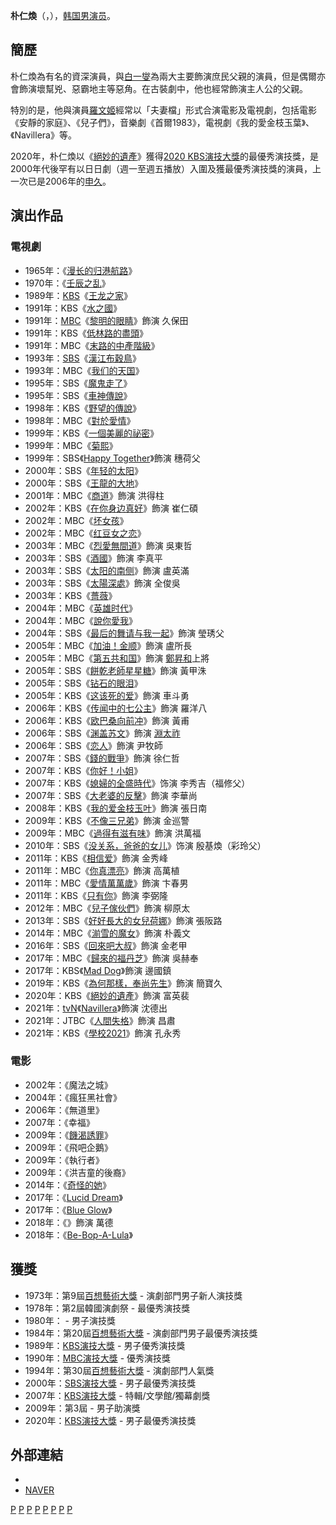 {{藝人
| 姓名 = 朴仁焕
| 類型 = 男演員
| 圖片 = 180105 영화 '비밥바룰라' 제작보고회 박인환 (1).jpg
| 國籍 = {{KOR}}
| 出生日期 ={{birth_date_and_age|1945|1|6}}
| 出生地點 = {{KOR-JPN}}[[忠清北道|忠清北道]][[清原郡|清原郡]]
| 教育程度 = [[中央大学_(韩国)|中央大学]]戏剧电影专业
| 出道日期 = 1965年 
| 出道作 = 《[[漫長的歸港航路|漫長的歸港航路]]》
}}

'''朴仁煥'''（{{lang-ko|'''박인환'''}}，{{bd|1945年|1月6日}}），[[韩国|韩国]][[男演员|男演员]]。

== 簡歷 ==
朴仁煥為有名的資深演員，與[[白一燮|白一燮]]為兩大主要飾演庶民父親的演員，但是偶爾亦會飾演壞幫兇、惡霸地主等惡角。在古裝劇中，他也經常飾演主人公的父親。

特別的是，他與演員[[羅文姬|羅文姬]]經常以「夫妻檔」形式合演電影及電視劇，包括電影《安靜的家庭》、《兒子們》，音樂劇《首爾1983》，電視劇《我的愛金枝玉葉》、《Navillera》等。

2020年，朴仁煥以《[[絕妙的遺產|絕妙的遺產]]》獲得[[2020_KBS演技大獎|2020 KBS演技大獎]]的最優秀演技獎，是2000年代後罕有以日日劇（週一至週五播放）入圍及獲最優秀演技獎的演員，上一次已是2006年的[[申久|申久]]。

== 演出作品 ==
=== 電視劇 ===
{{div col}}
*1965年：《[[漫长的归港航路|漫长的归港航路]]》
*1970年：《[[壬辰之乱_(電視劇)|壬辰之乱]]》
*1989年：[[韓國放送公社|KBS]]《[[王龙之家|王龙之家]]》
*1991年：KBS《[[水之國|水之國]]》
*1991年：[[文化廣播_(韓國)|MBC]]《[[黎明的眼睛|黎明的眼睛]]》飾演 久保田
*1991年：KBS《[[低林路的盡頭|低林路的盡頭]]》
*1991年：MBC《[[末路的中產階級|末路的中產階級]]》
*1993年：[[SBS_(韓國)|SBS]]《[[漢江布穀鳥|漢江布穀鳥]]》
*1993年：MBC《[[我们的天国|我们的天国]]》
*1995年：SBS《[[魔鬼走了|魔鬼走了]]》
*1995年：SBS《[[神神傳說_(電視劇)|車神傳說]]》
*1998年：KBS《[[野望的傳說|野望的傳說]]》
*1998年：MBC《[[對於愛情|對於愛情]]》
*1999年：KBS《[[一個美麗的祕密|一個美麗的祕密]]》 
*1999年：MBC《[[菊熙|菊熙]]》
*1999年：SBS《[[Happy_Together_(SBS)|Happy Together]]》飾演 穗荷父
*2000年：SBS《[[年轻的太阳|年轻的太阳]]》
*2000年：SBS《[[王龍的大地|王龍的大地]]》
*2001年：MBC《[[商道|商道]]》飾演 洪得柱
*2002年：KBS《[[在你身边真好|在你身边真好]]》飾演 崔仁碩
*2002年：MBC《[[坏女孩_(電視劇)|坏女孩]]》
*2002年：MBC《[[红豆女之恋|红豆女之恋]]》
*2003年：MBC《[[烈愛無間道|烈愛無間道]]》飾演 吳東哲
*2003年：SBS《[[酒國_(電視劇)|酒國]]》飾演 李真平
*2003年：SBS《[[太阳的南侧|太阳的南侧]]》飾演 盧英滿
*2003年：SBS《[[太陽深處|太陽深處]]》飾演 全俊吳
*2003年：KBS《[[薔薇_(韓國電視劇)|薔薇]]》
*2004年：MBC《[[英雄时代|英雄时代]]》
*2004年：MBC《[[說你愛我|說你愛我]]》
*2004年：SBS《[[最后的舞请与我一起|最后的舞请与我一起]]》飾演 瑩琇父
*2005年：MBC《[[加油！金顺|加油！金顺]]》飾演 盧所長
*2005年：MBC《[[第五共和国_(電視劇)|第五共和国]]》飾演 [[鄭昇和|鄭昇和]]上將
*2005年：SBS《[[餅乾老師星星糖|餅乾老師星星糖]]》飾演 黃甲洙
*2005年：SBS《[[钻石的眼泪|钻石的眼泪]]》
*2005年：KBS《[[这该死的爱|这该死的爱]]》飾演 車斗勇
*2006年：KBS《[[传闻中的七公主|传闻中的七公主]]》飾演 羅洋八
*2006年：KBS《[[欧巴桑向前冲|欧巴桑向前冲]]》飾演 黃甫
*2006年：SBS《[[渊盖苏文_(電視劇)|渊盖苏文]]》飾演 [[淵太祚|淵太祚]] 
*2006年：SBS《[[戀人_(2006年電視劇)|恋人]]》飾演 尹牧師
*2007年：SBS《[[錢的戰爭|錢的戰爭]]》飾演 徐仁哲
*2007年：KBS《[[你好！小姐|你好！小姐]]》
*2007年：KBS《[[媳婦的全盛時代|媳婦的全盛時代]]》饰演 李秀吉（福修父）
*2007年：SBS《[[大老婆的反擊|大老婆的反擊]]》飾演 李華尚
*2008年：KBS《[[我的爱金枝玉叶|我的爱金枝玉叶]]》飾演 張日南
*2009年：KBS《[[不像三兄弟|不像三兄弟]]》飾演 金巡警
*2009年：MBC《[[過得有滋有味|過得有滋有味]]》飾演 洪萬福
*2010年：SBS《[[没关系，爸爸的女儿|没关系，爸爸的女儿]]》饰演 殷基煥（彩玲父）
*2011年：KBS《[[相信爱|相信爱]]》飾演 金秀峰
*2011年：MBC《[[你真漂亮|你真漂亮]]》飾演 高萬植
*2011年：MBC《[[愛情萬萬歲_(韓國電視劇)|愛情萬萬歲]]》飾演 卞春男
*2011年：KBS《[[只有你_(2011年電視劇)|只有你]]》飾演 李弼隆
*2012年：MBC《[[兒子傢伙們|兒子傢伙們]]》飾演 柳原太
*2013年：SBS《[[好好長大的女兒荷娜|好好長大的女兒荷娜]]》飾演 張阪路
*2014年：MBC《[[湔雪的魔女|湔雪的魔女]]》飾演 朴義文
*2016年：SBS《[[回來吧大叔|回來吧大叔]]》飾演 金老甲
*2017年：MBC《[[歸來的福丹芝|歸來的福丹芝]]》飾演 吳赫奉
*2017年：KBS《[[Mad_Dog|Mad Dog]]》飾演 邊國鎮
*2019年：KBS《[[為何那樣，奉尚先生|為何那樣，奉尚先生]]》飾演 簡寶久
*2020年：KBS《[[絕妙的遺產|絕妙的遺產]]》飾演 富英裴
*2021年：[[tvN|tvN]]《[[Navillera|Navillera]]》飾演 沈德出
*2021年：JTBC《[[人間失格_(韓國電視劇)|人間失格]]》飾演 昌肅
*2021年：KBS《[[學校2021|學校2021]]》飾演 孔永秀
{{div col end}}

=== 電影 ===
*2002年：《魔法之城》
*2004年：《瘋狂黑社會》
*2006年：《無道里》
*2007年：《幸福》
*2009年：《[[饑渴誘罪|饑渴誘罪]]》
*2009年：《飛吧企鵝》
*2009年：《執行者》
*2009年：《洪吉童的後裔》
*2014年：《[[奇怪的她|奇怪的她]]》
*2017年：《[[Lucid_Dream|Lucid Dream]]》
*2017年：《[[Blue_Glow|Blue Glow]]》
*2018年：《{{link-ko|奇妙的家族|기묘한 가족}}》飾演 萬德
*2018年：《[[Be-Bop-A-Lula|Be-Bop-A-Lula]]》

== 獲獎 ==
*1973年：第9屆[[百想藝術大獎|百想藝術大獎]] - 演劇部門男子新人演技獎
*1978年：第2屆韓國演劇祭 - 最優秀演技獎
*1980年：{{lk|東亞演劇獎|동아연극상}} - 男子演技獎
*1984年：第20屆[[百想藝術大獎|百想藝術大獎]] - 演劇部門男子最優秀演技獎
*1989年：[[KBS演技大獎|KBS演技大獎]] - 男子優秀演技獎
*1990年：[[MBC演技大獎|MBC演技大獎]] - 優秀演技獎
*1994年：第30屆[[百想藝術大獎|百想藝術大獎]] - 演劇部門人氣獎
*2000年：[[SBS演技大獎|SBS演技大獎]] - 男子最優秀演技獎
*2007年：[[KBS演技大獎|KBS演技大獎]] - 特輯/文學館/獨幕劇獎
*2009年：第3屆{{lk|大邱國際音樂節|대구국제뮤지컬페스티벌}} - 男子助演獎
*2020年：[[KBS演技大獎|KBS演技大獎]] - 男子最優秀演技獎

== 外部連結 ==
* {{instagram|inwhan4501}}
*[http://people.search.naver.com/search.naver?where=nexearch&query=%EB%B0%95%EC%9D%B8%ED%99%98&sm=tab_etc&ie=utf8&key=PeopleService&os=99013 NAVER] {{Wayback|url=http://people.search.naver.com/search.naver?where=nexearch&query=%EB%B0%95%EC%9D%B8%ED%99%98&sm=tab_etc&ie=utf8&key=PeopleService&os=99013 |date=20200328100505 }}{{ko}}

{{金銀淑作品}}
[[Category:韓國電視演員|P]]
[[Category:韓國電影演員|P]]
[[Category:韓國男演員|P]]
[[Category:韓國音樂劇演員|P]]
[[Category:韓國舞台演員|P]]
[[Category:忠清北道出身人物|P]]
[[Category:朴姓|P]]
[[Category:1945年出生|P]]